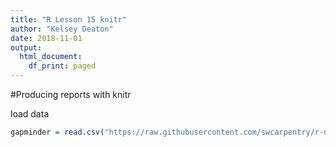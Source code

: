 ```yaml
---
title: "R Lesson 15 knitr"
author: "Kelsey Deaton"
date: 2018-11-01
output:
  html_document:
    df_print: paged
---
```

#Producing reports with knitr

load data

```r
gapminder = read.csv("https://raw.githubusercontent.com/swcarpentry/r-novice-gapminder/gh-pages/_episodes_rmd/data/gapminder_data.csv")
```

